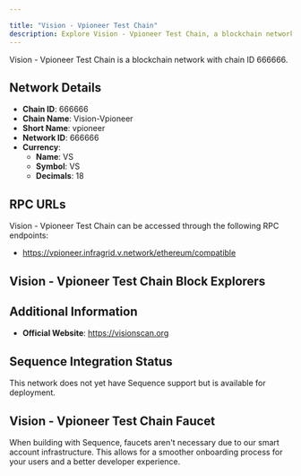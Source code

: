 ```yaml
---

title: "Vision - Vpioneer Test Chain"
description: Explore Vision - Vpioneer Test Chain, a blockchain network with chain ID 666666. Learn about its native currency, VS, and how to interact with the network.
---
```




Vision - Vpioneer Test Chain is a blockchain network with chain ID 666666.

## Network Details

- **Chain ID**: 666666
- **Chain Name**: Vision-Vpioneer
- **Short Name**: vpioneer
- **Network ID**: 666666
- **Currency**: 
  - **Name**: VS
  - **Symbol**: VS
  - **Decimals**: 18

## RPC URLs

Vision - Vpioneer Test Chain can be accessed through the following RPC endpoints:

- https://vpioneer.infragrid.v.network/ethereum/compatible

## Vision - Vpioneer Test Chain Block Explorers



## Additional Information

- **Official Website**: https://visionscan.org

## Sequence Integration Status

This network does not yet have Sequence support but is available for deployment.

## Vision - Vpioneer Test Chain Faucet

When building with Sequence, faucets aren't necessary due to our smart account infrastructure. This allows for a smoother onboarding process for your users and a better developer experience.
